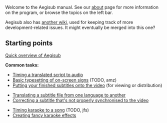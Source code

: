 Welcome to the Aegisub manual. See our [[About|about]] page for more information on the program, or browse the topics on the left bar.

Aegisub also has [[aegi:Main_Page|another wiki]], used for keeping track of more development-related issues. It might eventually be merged into this one?

== Starting points ==

[[Overview|Quick overview of Aegisub]]

{{todo|finish this}}

'''Common tasks:'''

* [[Audio Timing Tutorial|Timing a translated script to audio]]
* [[Typesetting Tutorial|Basic typesetting of on-screen signs]] (TODO, amz)
* [[Attaching subtitles to video|Putting your finished subtitles onto the video]] (for viewing or distribution)

* [[Translation Assistant|Translating a subtitle file from one language to another]]
* [[Fix Timing Tutorial|Correcting a subtitle that's not properly synchronised to the video]]

* [[Karaoke Timing Tutorial|Timing karaoke to a song]] (TODO, jfs)
* [[Karaoke Templater Tutorial 1|Creating fancy karaoke effects]]